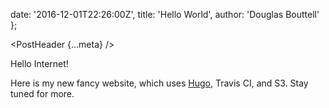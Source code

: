   date: '2016-12-01T22:26:00Z',
  title: 'Hello World',
  author: 'Douglas Bouttell'
};

<PostHeader {...meta} />

Hello Internet!

Here is my new fancy website, which uses [Hugo](https://gohugo.io), Travis CI,
and S3. Stay tuned for more.
